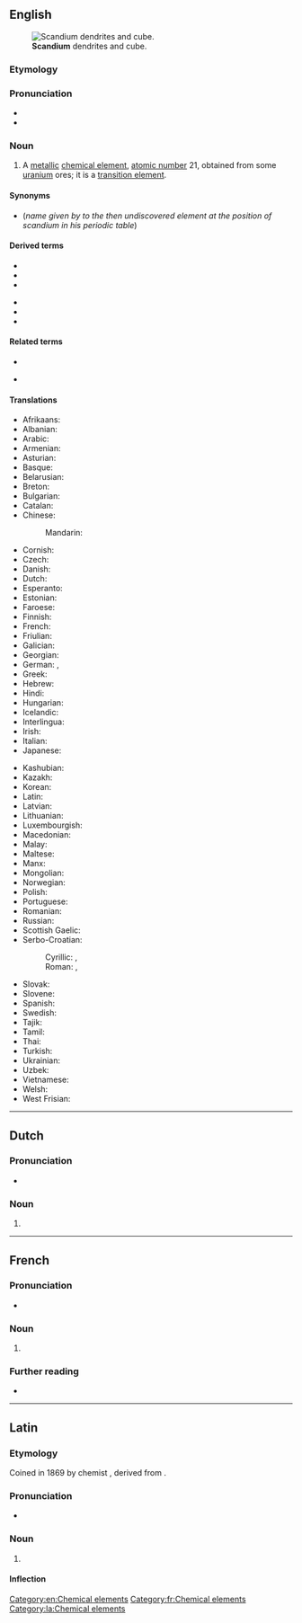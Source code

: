 {{also|Scandium}}
==English==
{{wikipedia}}
{{elements|Sc|calcium|Ca|titanium|Ti}}
[[File:Scandium sublimed dendritic and 1cm3 cube.jpg|thumb|'''Scandium''' dendrites and cube.]]

===Etymology===
{{suffix|Scandia|ium|lang=en}}

===Pronunciation===
* {{IPA|/ˈskændi.əm/|lang=en}}
* {{audio|En-us-scandium.ogg|Audio (US)|lang=en}}

===Noun===
{{en-noun|-}}

# {{senseid|en|Q713}}A [[metallic]] [[chemical element]], [[atomic number]] 21, obtained from some [[uranium]] ores; it is a [[transition element]].

====Synonyms====
* {{l|en|eka-boron}} (''name given by {{w|Dmitri Mendeleev}} to the then undiscovered element at the position of scandium in his periodic table'')

====Derived terms====
{{der-top}}
* {{l|en|scandium-45}}
* {{l|en|scandium chloride}}
* {{l|en|scandium fluoride}}
{{der-mid}}
* {{l|en|scandium iodide}}
* {{l|en|scandium oxide}}
* {{l|en|scandium trichloride}}
{{der-bottom}}

====Related terms====
{{rel-top}}
* {{l|en|scandia}}
{{rel-mid}}
* {{l|en|Scandinavia}}
{{rel-bottom}}

====Translations====
{{trans-top|id=Q713|chemical element}}
* Afrikaans: {{t|af|skandium}}
* Albanian: {{t|sq|skandium}}
* Arabic: {{t|ar|سَكَانْدِيُوم|tr=sakandiyum|m}}
* Armenian: {{t|hy|սկանդիում}}
* Asturian: {{t+|ast|escandiu|m}}
* Basque: {{t+|eu|eskandio}}
* Belarusian: {{t|be|скандый|tr=skándyj|m}}
* Breton: {{t|br|skandiom}}
* Bulgarian: {{t|bg|скандий|m|tr=skándij}}
* Catalan: {{t+|ca|escandi|m}}
* Chinese:
*: Mandarin: {{t+|cmn|鈧|tr=kàng}}
* Cornish: {{t|kw|scandyum}}
* Czech: {{t+|cs|skandium}}
* Danish: {{t|da|skandium}}
* Dutch: {{t+|nl|scandium|n}}
* Esperanto: {{t+|eo|skandio}}
* Estonian: {{t+|et|skandium}}
* Faroese: {{t|fo|skandium}}
* Finnish: {{t+|fi|skandium}}
* French: {{t+|fr|scandium|m}}
* Friulian: {{t|fur|scandi}}
* Galician: {{t+|gl|escandio|m}}
* Georgian: {{t|ka|სკანდიუმი}}
* German: {{t|de|Skandium|n}}, {{t+|de|Scandium|n}}
* Greek: {{t|el|σκάνdιο|n}}
* Hebrew: {{t+|he|סקנדיום|tr=skandium}}
* Hindi: {{t|hi|स्तोकातु|tr=stokaatu|sc=Deva}}
* Hungarian: {{t+|hu|szkandium}}
* Icelandic: {{t+|is|skandín}}
* Interlingua: {{t|ia|scandium}}
* Irish: {{t+|ga|scaindiam}}
* Italian: {{t+|it|scandio|m}}
* Japanese: {{t+|ja|スカンジウム|tr=sukanjiumu}}
{{trans-mid}}
* Kashubian: {{t|csb|skónd}}
* Kazakh: {{t|kk|скандий|tr=skandij|sc=Cyrl}}
* Korean: {{t+|ko|스칸듐|tr=seukandyum}}
* Latin: {{t+|la|scandium|n}}
* Latvian: {{t|lv|skandijs}}
* Lithuanian: {{t+|lt|skandis}}
* Luxembourgish: {{t|lb|Skandium}}
* Macedonian: {{t|mk|скандиум|tr=skándium|m}}
* Malay: {{t|ms|skandium}}
* Maltese: {{t|mt|skandju}}
* Manx: {{t|gv|scandjum}}
* Mongolian: {{t|mn|сканди}}
* Norwegian: {{t+|no|scandium}}
* Polish: {{t+|pl|skand|m}}
* Portuguese: {{t+|pt|escândio|m}}
* Romanian: {{t+|ro|scandiu|n}}
* Russian: {{t+|ru|ска́ндий|m}}
* Scottish Gaelic: {{t|gd|scaindiam}}
* Serbo-Croatian:
*: Cyrillic: {{t|sh|скандиj|m}}, {{t|sh|скандиjум|m}}
*: Roman: {{t+|sh|skandij|m}}, {{t|sh|skandijum|m}}
* Slovak: {{t|sk|skandium}}
* Slovene: {{t+|sl|skandij}}
* Spanish: {{t+|es|escandio|m}}
* Swedish: {{t+|sv|skandium|n}}
* Tajik: {{t|tg|skandi'}}
* Tamil: {{t|ta|ஸ்கண்டியம்|tr=skaņţiyam}}
* Thai: {{t|th|สแคนเดียม|tr=sakhaendiam}}
* Turkish: {{t+|tr|skandiyum}}
* Ukrainian: {{t|uk|скандiй|tr=skándij|m}}
* Uzbek: {{t+|uz|скандий|tr=skandiy|sc=Cyrl}}
* Vietnamese: {{t|vi|scandi}}
* Welsh: {{t+|cy|scandiwm}}
* West Frisian: {{t|fy|scandium}}
{{trans-bottom}}

[[Category:en:Chemical elements]]

----

==Dutch==
{{wikipedia|lang=nl}}
{{elements|Sc|calcium|Ca|titanium|Ti|lang=nl}}

===Pronunciation===
* {{audio|Nl-scandium.ogg|Audio|lang=nl}}

===Noun===
{{nl-noun|n|-|-}}

# {{l|en|scandium}}

----

==French==
{{wikipedia|lang=fr}}

===Pronunciation===
* {{IPA|/skɑ̃.djɔm/|lang=fr}}

===Noun===
{{fr-noun|m|-}}

# {{l|en|scandium}}

===Further reading===
* {{R:TLFi}}

[[Category:fr:Chemical elements]]

----

==Latin==
{{wikipedia|lang=la}}

===Etymology===
Coined in 1869 by chemist {{w|Lars Fredrik Nilson}}, derived from {{suffix|Scandia|t1=Scandinavia|ium|t2=chemical element suffix|lang=la}}.

===Pronunciation===
* {{la-IPA|eccl=yes}}

===Noun===
{{la-noun|scandium|scandiī|n|second}}

# {{lb|la|New Latin}} {{l|en|scandium}}

====Inflection====
{{la-decl-2nd-N|scandi}}

[[Category:la:Chemical elements]]